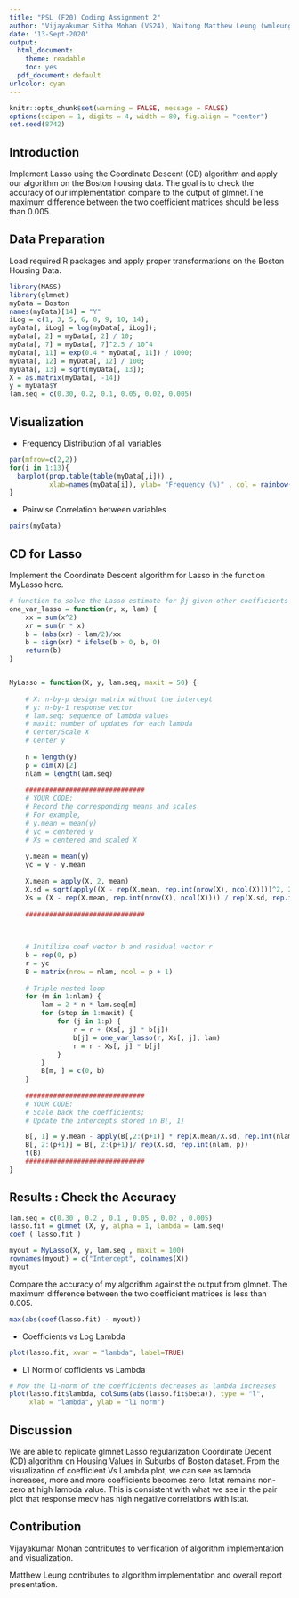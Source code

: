 ```yaml
---
title: "PSL (F20) Coding Assignment 2"
author: "Vijayakumar Sitha Mohan (VS24), Waitong Matthew Leung (wmleung2)"
date: '13-Sept-2020'
output:
  html_document: 
    theme: readable
    toc: yes
  pdf_document: default
urlcolor: cyan
---
```



```r
knitr::opts_chunk$set(warning = FALSE, message = FALSE)
options(scipen = 1, digits = 4, width = 80, fig.align = "center")
set.seed(8742)
```

## Introduction

Implement Lasso using the Coordinate Descent (CD) algorithm and apply our algorithm
on the Boston housing data. The goal is to check the accuracy of our implementation compare to the output of glmnet.The maximum difference between the two coefficient matrices should be less than 0.005.


## Data Preparation

Load required R packages and apply proper transformations on the Boston Housing Data.

```r

library(MASS)
library(glmnet)
myData = Boston
names(myData)[14] = "Y"
iLog = c(1, 3, 5, 6, 8, 9, 10, 14);
myData[, iLog] = log(myData[, iLog]);
myData[, 2] = myData[, 2] / 10;
myData[, 7] = myData[, 7]^2.5 / 10^4
myData[, 11] = exp(0.4 * myData[, 11]) / 1000;
myData[, 12] = myData[, 12] / 100;
myData[, 13] = sqrt(myData[, 13]);
X = as.matrix(myData[, -14])
y = myData$Y
lam.seq = c(0.30, 0.2, 0.1, 0.05, 0.02, 0.005)

```

## Visualization

- Frequency Distribution of all variables

```r
par(mfrow=c(2,2))
for(i in 1:13){
  barplot(prop.table(table(myData[,i])) , 
          xlab=names(myData[i]), ylab= "Frequency (%)" , col = rainbow(3), horiz = FALSE)
}
```

- Pairwise Correlation between variables

```r
pairs(myData)
```


## CD for Lasso

Implement the Coordinate Descent algorithm for Lasso in the function MyLasso here.

```r

# function to solve the Lasso estimate for βj given other coefficients fixed
one_var_lasso = function(r, x, lam) {
    xx = sum(x^2)
    xr = sum(r * x)
    b = (abs(xr) - lam/2)/xx
    b = sign(xr) * ifelse(b > 0, b, 0)
    return(b)
}


MyLasso = function(X, y, lam.seq, maxit = 50) {
    
    # X: n-by-p design matrix without the intercept 
    # y: n-by-1 response vector 
    # lam.seq: sequence of lambda values 
    # maxit: number of updates for each lambda 
    # Center/Scale X
    # Center y
  
    n = length(y)
    p = dim(X)[2]
    nlam = length(lam.seq)
  
    ##############################
    # YOUR CODE: 
    # Record the corresponding means and scales
    # For example, 
    # y.mean = mean(y)
    # yc = centered y
    # Xs = centered and scaled X
    
    y.mean = mean(y)
    yc = y - y.mean
    
    X.mean = apply(X, 2, mean)
    X.sd = sqrt(apply((X - rep(X.mean, rep.int(nrow(X), ncol(X))))^2, 2, mean))
    Xs = (X - rep(X.mean, rep.int(nrow(X), ncol(X)))) / rep(X.sd, rep.int(nrow(X), ncol(X)))
    
    ############################## 
    
    

    # Initilize coef vector b and residual vector r
    b = rep(0, p)
    r = yc
    B = matrix(nrow = nlam, ncol = p + 1)
    
    # Triple nested loop
    for (m in 1:nlam) {
        lam = 2 * n * lam.seq[m]
        for (step in 1:maxit) {
            for (j in 1:p) {
                r = r + (Xs[, j] * b[j])
                b[j] = one_var_lasso(r, Xs[, j], lam)
                r = r - Xs[, j] * b[j]
            }
        }
        B[m, ] = c(0, b)
    }
   
    ##############################
    # YOUR CODE:
    # Scale back the coefficients;
    # Update the intercepts stored in B[, 1]

    B[, 1] = y.mean - apply(B[,2:(p+1)] * rep(X.mean/X.sd, rep.int(nlam, p)), 1, sum)
    B[, 2:(p+1)] = B[, 2:(p+1)]/ rep(X.sd, rep.int(nlam, p))
    t(B)
    ##############################
}

```



## Results : Check the Accuracy

```r

lam.seq = c(0.30 , 0.2 , 0.1 , 0.05 , 0.02 , 0.005)
lasso.fit = glmnet (X, y, alpha = 1, lambda = lam.seq)
coef ( lasso.fit )

myout = MyLasso(X, y, lam.seq , maxit = 100)
rownames(myout) = c("Intercept", colnames(X))
myout


```

Compare the accuracy of my algorithm against the output from glmnet. The maximum difference between the two coefficient matrices is less than 0.005.

```r
max(abs(coef(lasso.fit) - myout))

```

- Coefficients vs Log Lambda

```r
plot(lasso.fit, xvar = "lambda", label=TRUE)
```

- L1 Norm of cofficients vs Lambda
```r
# Now the l1-norm of the coefficients decreases as lambda increases
plot(lasso.fit$lambda, colSums(abs(lasso.fit$beta)), type = "l",
     xlab = "lambda", ylab = "l1 norm")
```


## Discussion

We are able to replicate glmnet Lasso regularization Coordinate Decent (CD) algorithm on Housing Values in Suburbs of Boston dataset. From the visualization of coefficient Vs Lambda plot, we can see as lambda increases, more and more coefficients becomes zero. lstat remains non-zero at high lambda value. This is consistent with what we see in the pair plot that response medv has high negative correlations with lstat. 

## Contribution

Vijayakumar Mohan contributes to verification of algorithm implementation and visualization.

Matthew Leung contributes to algorithm implementation and overall report presentation.
